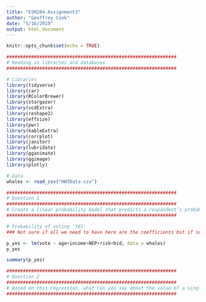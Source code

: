 ```yaml
---
title: "ESM204-Assignment3"
author: "Geoffrey Cook"
date: "5/16/2019"
output: html_document
---
```


```r
knitr::opts_chunk$set(echo = TRUE)
```

```r
##############################################################
# Reading in libraries and databases
##############################################################

# Libraries
library(tidyverse)
library(car)
library(RColorBrewer)
library(stargazer)
library(vcdExtra)
library(reshape2)
library(effsize)
library(pwr)
library(kableExtra)
library(corrplot) 
library(janitor)
library(lubridate) 
library(gganimate)
library(ggimage)
library(plotly)

# Data
whales <- read_csv("HW3Data.csv")

```

```r
##############################################################
# Question 1
##############################################################
# Create a linear probability model that predicts a respondent’s probability of voting ‘yes’ on the ballot based on their age, income, NEP score, the risk reduction offered by the program, and the cost of the program to that respondent. Show the model and interpret the regression coefficients
##############################################################

# Probability of voting 'YES'
### Not sure if all we need to have here are the coefficients but if so, this seems to give those to us.

p_yes <- lm(vote ~ age+income+NEP+risk+bid, data = whales)
p_yes

summary(p_yes)
```
```r
##############################################################
# Question 2
##############################################################
# Based on this regression, what can you say about the value of a single prevented whale death? (Hint: Think about how risk reduction for all whales translates into the number of whale deaths avoided)
##############################################################


```

